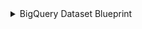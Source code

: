 <details>
<summary> BigQuery Dataset Blueprint </summary>

```json showLineNumbers
{
  "identifier": "gcpBigQueryDataset",
  "description": "This blueprint represents a GCP BigQuery dataset in our software catalog",
  "title": "BigQuery Dataset",
  "icon": "GoogleCloud",
  "schema": {
    "properties": {
      "location": {
        "title": "Location",
        "type": "string"
      },
      "lastModified": {
        "type": "string",
        "title": "Last Modified",
        "format": "date-time"
      },
      "createdTime": {
        "type": "string",
        "title": "Create Time",
        "format": "date-time"
      }
    },
    "required": []
  },
  "mirrorProperties": {},
  "calculationProperties": {},
  "aggregationProperties": {},
  "relations": {
    "project": {
      "title": "Project",
      "target": "gcpProject",
      "required": false,
      "many": false
    }
  }
}
```

</details>
